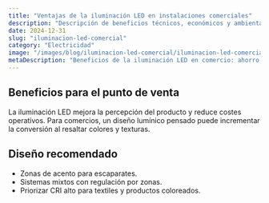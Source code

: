 ```yaml
---
title: "Ventajas de la iluminación LED en instalaciones comerciales"
description: "Descripción de beneficios técnicos, económicos y ambientales de migrar"
date: 2024-12-31
slug: "iluminacion-led-comercial"
category: "Electricidad"
image: "/images/blog/iluminacion-led-comercial/iluminacion-led-comercial-hero-001.webp"
metaDescription: "Beneficios de la iluminación LED en comercio: ahorro, mejor exposición de productos y menor mantenimiento. Guía práctica."
---
```

 
## Beneficios para el punto de venta

La iluminación LED mejora la percepción del producto y reduce costes operativos. Para comercios, un diseño lumínico pensado puede incrementar la conversión al resaltar colores y texturas.

## Diseño recomendado

- Zonas de acento para escaparates.
- Sistemas mixtos con regulación por zonas.
- Priorizar CRI alto para textiles y productos coloreados.

